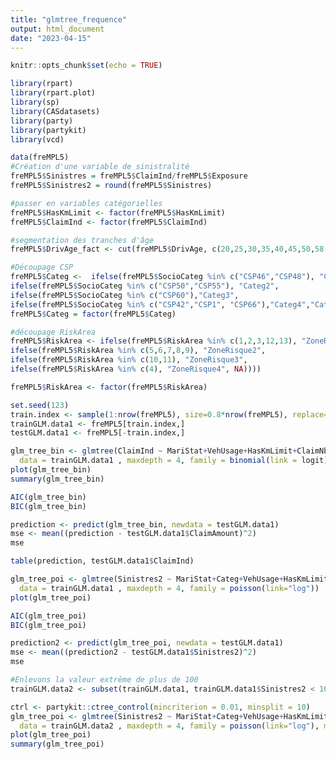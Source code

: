 ```yaml
---
title: "glmtree_frequence"
output: html_document
date: "2023-04-15"
---
```


```r
knitr::opts_chunk$set(echo = TRUE)
```

```r
library(rpart)
library(rpart.plot)
library(sp)
library(CASdatasets)
library(party)
library(partykit)
library(vcd)
```

```r
data(freMPL5)
#Création d'une variable de sinistralité
freMPL5$Sinistres = freMPL5$ClaimInd/freMPL5$Exposure
freMPL5$Sinistres2 = round(freMPL5$Sinistres)

#passer en variables catégorielles
freMPL5$HasKmLimit <- factor(freMPL5$HasKmLimit)
freMPL5$ClaimInd <- factor(freMPL5$ClaimInd)

#segmentation des tranches d'âge
freMPL5$DrivAge_fact <- cut(freMPL5$DrivAge, c(20,25,30,35,40,45,50,58,65,120), include.lowest = TRUE)

#Découpage CSP
freMPL5$Categ <-  ifelse(freMPL5$SocioCateg %in% c("CSP46","CSP48"), "Categ1",
ifelse(freMPL5$SocioCateg %in% c("CSP50","CSP55"), "Categ2",
ifelse(freMPL5$SocioCateg %in% c("CSP60"),"Categ3",
ifelse(freMPL5$SocioCateg %in% c("CSP42","CSP1", "CSP66"),"Categ4","Categ0"))))
freMPL5$Categ = factor(freMPL5$Categ)

#découpage RiskArea
freMPL5$RiskArea <- ifelse(freMPL5$RiskArea %in% c(1,2,3,12,13), "ZoneRisque1",
ifelse(freMPL5$RiskArea %in% c(5,6,7,8,9), "ZoneRisque2",
ifelse(freMPL5$RiskArea %in% c(10,11), "ZoneRisque3",
ifelse(freMPL5$RiskArea %in% c(4), "ZoneRisque4", NA))))

freMPL5$RiskArea <- factor(freMPL5$RiskArea)
```

```r


set.seed(123) 
train.index <- sample(1:nrow(freMPL5), size=0.8*nrow(freMPL5), replace=FALSE)
trainGLM.data1 <- freMPL5[train.index,]
testGLM.data1 <- freMPL5[-train.index,]
```

```r
glm_tree_bin <- glmtree(ClaimInd ~ MariStat+VehUsage+HasKmLimit+ClaimNbResp+ClaimNbNonResp+ClaimNbParking+ClaimNbFireTheft+ClaimNbWindscreen+RiskArea+BonusMalus+DrivAge_fact|MariStat+Categ+VehUsage+HasKmLimit+ClaimNbResp+ClaimNbNonResp+ClaimNbParking+ClaimNbFireTheft+ClaimNbWindscreen+OutUseNb+RiskArea+BonusMalus+DrivAge_fact,
  data = trainGLM.data1 , maxdepth = 4, family = binomial(link = logit))
plot(glm_tree_bin)
summary(glm_tree_bin)
```

```r

AIC(glm_tree_bin)
BIC(glm_tree_bin)
```

```r

prediction <- predict(glm_tree_bin, newdata = testGLM.data1)
mse <- mean((prediction - testGLM.data1$ClaimAmount)^2)
mse
```

```r
table(prediction, testGLM.data1$ClaimInd)
```

```r
glm_tree_poi <- glmtree(Sinistres2 ~ MariStat+Categ+VehUsage+HasKmLimit+ClaimNbResp+ClaimNbNonResp+ClaimNbParking+ClaimNbFireTheft+ClaimNbWindscreen+OutUseNb+RiskArea+BonusMalus+DrivAge_fact,
  data = trainGLM.data1 , maxdepth = 4, family = poisson(link="log"))
plot(glm_tree_poi)

```

```r

AIC(glm_tree_poi)
BIC(glm_tree_poi)
```

```r

prediction2 <- predict(glm_tree_poi, newdata = testGLM.data1)
mse <- mean((prediction2 - testGLM.data1$Sinistres2)^2)
mse
```

```r
#Enlevons la valeur extrême de plus de 100
trainGLM.data2 <- subset(trainGLM.data1, trainGLM.data1$Sinistres2 < 100)
```

```r
ctrl <- partykit::ctree_control(mincriterion = 0.01, minsplit = 10)
glm_tree_poi <- glmtree(Sinistres2 ~ MariStat+Categ+VehUsage+HasKmLimit+ClaimNbResp+ClaimNbNonResp+ClaimNbParking+ClaimNbFireTheft+ClaimNbWindscreen+OutUseNb+RiskArea+BonusMalus+DrivAge_fact,
  data = trainGLM.data2 , maxdepth = 4, family = poisson(link="log"), minsplit = 10)
plot(glm_tree_poi)
summary(glm_tree_poi)
```
